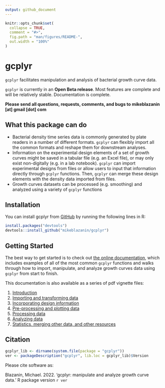 ```yaml
---
output: github_document
---
```


<!-- README.md is generated from README.Rmd. Please edit that file -->

<!--
You'll still need to render `README.Rmd` regularly, to keep `README.md` up-to-date. `devtools::build_readme()` is handy for this. You could also use GitHub Actions to re-render `README.Rmd` every time you push. An example workflow can be found here: <https://github.com/r-lib/actions/tree/v1/examples>.

You can also embed plots in R chunks. In that case, don't forget to commit and push the resulting figure files, so they display on GitHub and CRAN.
-->

```r
knitr::opts_chunk$set(
  collapse = TRUE,
  comment = "#>",
  fig.path = "man/figures/README-",
  out.width = "100%"
)
```

# gcplyr

<!-- badges: start -->
<!-- badges: end -->

`gcplyr` facilitates manipulation and analysis of bacterial growth curve data.

`gcplyr` is currently in an **Open Beta release**. Most features are complete and will be relatively stable. Documentation is complete. 

**Please send all questions, requests, comments, and bugs to mikeblazanin [at] gmail [dot] com**


## What this package can do

* Bacterial density time series data is commonly generated by plate readers in a number of different formats. `gcplyr` can flexibly import all the common formats and reshape them for downstream analyses.
* Information on the experimental design elements of a set of growth curves might be saved in a tabular file (e.g. an Excel file), or may only exist non-digitally (e.g. in a lab notebook). `gcplyr` can import experimental designs from files or allow users to input that information directly through `gcplyr` functions. Then, `gcplyr` can merge these design elements with the density data imported from files.
* Growth curves datasets can be processed (e.g. smoothing) and analyzed using a variety of `gcplyr` functions

## Installation

You can install gcplyr from [GitHub](https://github.com/) by running the following lines in R:

``` r
install.packages("devtools")
devtools::install_github("mikeblazanin/gcplyr")
```

## Getting Started

The best way to get started is to check out [the online documentation](https://mikeblazanin.github.io/gcplyr), which includes examples of all of the most common `gcplyr` functions and walks through how to import, manipulate, and analyze growth curves data using `gcplyr` from start to finish.

This documentation is also available as a series of pdf vignette files:

1. [Introduction](./vignettes/gcplyr.pdf)
2. [Importing and transforming data](./vignettes/import_transform.pdf)
3. [Incorporating design information](./vignettes/incorporate_designs.pdf)
4. [Pre-processing and plotting data](./vignettes/preprocess_plot.pdf)
5. [Processing data](./vignettes/process.pdf)
6. [Analyzing data](./vignettes/analyze.pdf)
7. [Statistics, merging other data, and other resources](./vignettes/conclusion.pdf)

## Citation

```r
gcplyr_lib <- dirname(system.file(package = "gcplyr"))
ver <- packageDescription("gcplyr", lib.loc = gcplyr_lib)$Version
```

Please cite software as:

 Blazanin, Michael. 2022. 'gcplyr: manipulate and analyze growth curve data.' R package version `r ver`